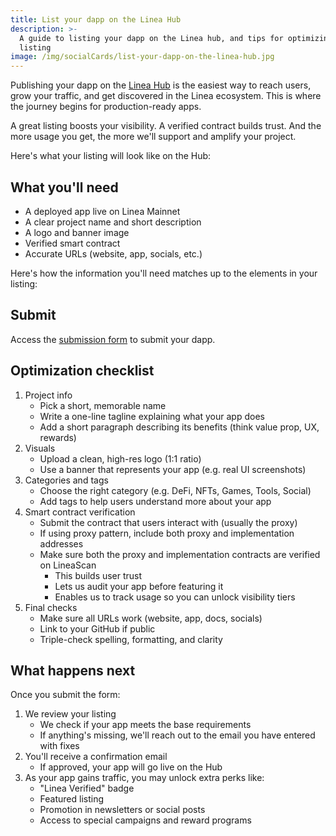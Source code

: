 ```yaml
---
title: List your dapp on the Linea Hub
description: >-
  A guide to listing your dapp on the Linea hub, and tips for optimizing your
  listing
image: /img/socialCards/list-your-dapp-on-the-linea-hub.jpg
---
```



Publishing your dapp on the [Linea Hub](https://linea.build/apps) is the easiest way to reach users, grow your traffic, and get 
discovered in the Linea ecosystem. This is where the journey begins for production-ready apps. 

<SubmissionButton />

A great listing boosts your visibility. A verified contract builds trust. And the more usage you get, 
the more we'll support and amplify your project.

Here's what your listing will look like on the Hub:

<div className="img-large" style={{ display: 'flex', justifyContent: 'center' }}>
   <Banner alt="Example banner" />
</div>

## What you'll need

- A deployed app live on Linea Mainnet
- A clear project name and short description
- A logo and banner image
- Verified smart contract
- Accurate URLs (website, app, socials, etc.)

Here's how the information you'll need matches up to the elements in your listing:

<div className="img-medium">
   <LabelledBanner alt="Labelled banner" />
</div>

## Submit 

Access the [submission form](https://2urwb.share.hsforms.com/2M7Q9cFIWQxyZgLdocN3Smg?submissionGuid=07ed5477-53c1-498a-a5e7-41b12999d66c) 
to submit your dapp. 

## Optimization checklist

1. Project info
   - Pick a short, memorable name
   - Write a one-line tagline explaining what your app does
   - Add a short paragraph describing its benefits (think value prop, UX, rewards)
2. Visuals
   - Upload a clean, high-res logo (1:1 ratio)
   - Use a banner that represents your app (e.g. real UI screenshots)
3. Categories and tags
   - Choose the right category (e.g. DeFi, NFTs, Games, Tools, Social)
   - Add tags to help users understand more about your app
4. Smart contract verification
   - Submit the contract that users interact with (usually the proxy)
   - If using proxy pattern, include both proxy and implementation addresses
   - Make sure both the proxy and implementation contracts are verified on LineaScan
      - This builds user trust
      - Lets us audit your app before featuring it
      - Enables us to track usage so you can unlock visibility tiers
5. Final checks
   - Make sure all URLs work (website, app, docs, socials)
   - Link to your GitHub if public
   - Triple-check spelling, formatting, and clarity

## What happens next

Once you submit the form:

1. We review your listing
   - We check if your app meets the base requirements
   - If anything's missing, we'll reach out to the email you have entered with fixes
2. You'll receive a confirmation email
   - If approved, your app will go live on the Hub
3. As your app gains traffic, you may unlock extra perks like:
   - "Linea Verified" badge
   - Featured listing
   - Promotion in newsletters or social posts
   - Access to special campaigns and reward programs
